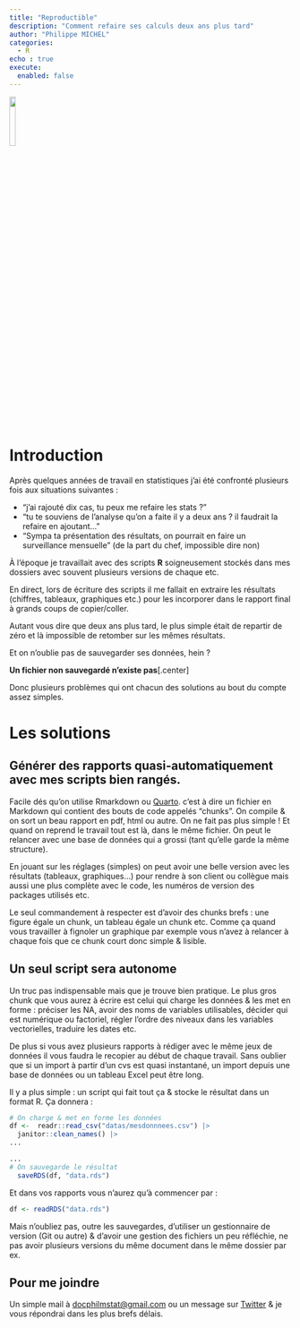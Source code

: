 ```yaml
---
title: "Reproductible"
description: "Comment refaire ses calculs deux ans plus tard"
author: "Philippe MICHEL"
categories:
  - R
echo : true
execute: 
  enabled: false
---
```



![](reprod.png){width=15%}
 

# Introduction

Après quelques années de travail en statistiques j'ai été confronté plusieurs fois aux situations suivantes :

- "j'ai rajouté dix cas, tu peux me refaire les stats ?"
- "tu te souviens de l'analyse qu'on a faite il y a deux ans ? il faudrait la refaire en ajoutant..."
- "Sympa ta présentation des résultats, on pourrait en faire un surveillance mensuelle" (de la part du chef, impossible dire non)

À l'époque je travaillait avec des scripts **R** soigneusement stockés dans mes dossiers avec souvent plusieurs versions de chaque etc. 

En direct, lors de écriture des scripts il me fallait en extraire les résultats (chiffres, tableaux, graphiques etc.) pour les incorporer dans le rapport final à grands coups de copier/coller.

Autant vous dire que deux ans plus tard, le plus simple était de repartir de zéro et là impossible de retomber sur les mêmes résultats. 

:::{.callout-warning}
Et on n'oublie pas de sauvegarder ses données, hein ?

**Un fichier non sauvegardé n'existe pas**[.center]
:::

Donc plusieurs problèmes qui ont chacun des solutions au bout du compte assez simples.

# Les solutions

## Générer des rapports quasi-automatiquement avec mes scripts bien rangés.

Facile dés qu'on utilise Rmarkdown ou [Quarto](https://quarto.org/). c'est à dire un fichier en Markdown qui contient des bouts de code appelés "chunks". On compile & on sort un beau rapport en pdf, html ou autre. On ne fait pas plus simple ! Et quand on reprend le travail tout est là, dans le même fichier. On peut le relancer avec une base de données qui a grossi (tant qu'elle garde la même structure).

En jouant sur les réglages (simples) on peut avoir une belle version avec les résultats (tableaux, graphiques...) pour rendre à son client ou collègue mais aussi une plus complète avec le code, les numéros de version des packages utilisés etc.

Le seul commandement à respecter est d'avoir des chunks brefs : une figure égale un chunk, un tableau égale un chunk etc. 
Comme ça quand vous travailler à fignoler un graphique par exemple vous n'avez à relancer à chaque fois que ce chunk court donc simple & lisible.

## Un seul script sera autonome

Un truc pas indispensable mais que je trouve bien pratique.  Le plus gros chunk que vous aurez à écrire est celui qui charge les données & les met en forme : préciser les NA, avoir des noms de variables utilisables, décider qui est numérique ou factoriel, régler l'ordre des niveaux dans les variables vectorielles, traduire les dates etc.

De plus si vous avez plusieurs rapports à rédiger avec le même jeux de données il vous faudra le recopier au début de chaque travail. Sans oublier que si un import à partir d'un cvs est quasi instantané, un import depuis une base de données ou un tableau Excel peut être long.

Il y a plus simple : un script qui fait tout ça & stocke le résultat dans un format R. Ça donnera :

```r
# On charge & met en forme les données
df <-  readr::read_csv("datas/mesdonnnees.csv") |> 
  janitor::clean_names() |>
...

...
# On sauvegarde le résultat
  saveRDS(df, "data.rds")
```
  
Et dans vos rapports vous n'aurez qu'à commencer par :

```r
df <- readRDS("data.rds")
```

Mais n'oubliez pas, outre les sauvegardes, d'utiliser un gestionnaire de version (Git ou autre) & d'avoir une gestion des fichiers un peu réfléchie, ne pas avoir plusieurs versions du même document dans le même dossier par ex.


:::{.callout-tip}
## Pour me joindre

Un simple mail à <a href="mailto:docphilmstat@gmail.com">docphilmstat@gmail.com</a> ou un message sur [Twitter](https://twitter.com/PhiippeMICHEL) & je vous répondrai dans les plus brefs délais.
:::
